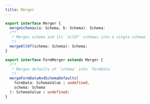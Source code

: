 ```yaml
---
title: Merger
---
```


```typescript
export interface Merger {
  mergeSchemas(a: Schema, b: Schema): Schema;
  /**
   * Merges schema and its `allOf` schemas into a single schema
   */
  mergeAllOf(schema: Schema): Schema;
}

export interface FormMerger extends Merger {
  /**
   * Merges defaults of `schema` into `formData`
   */
  mergeFormDataAndSchemaDefaults(
    formData: SchemaValue | undefined,
    schema: Schema
  ): SchemaValue | undefined;
}
```
